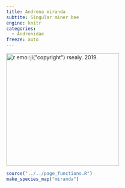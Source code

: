 ```yaml
---
title: Andrena miranda
subtite: Singular miner bee
engine: knitr
categories:
  - Andrenidae
freeze: auto
---
```

[![`r emo::ji("copyright")` rsealy. 2019.](https://inaturalist-open-data.s3.amazonaws.com/photos/75553726/large.jpeg){height=300}](https://inaturalist.ca/observations/47634544)

```r
source("../../page_functions.R")
make_species_map("miranda")
```
